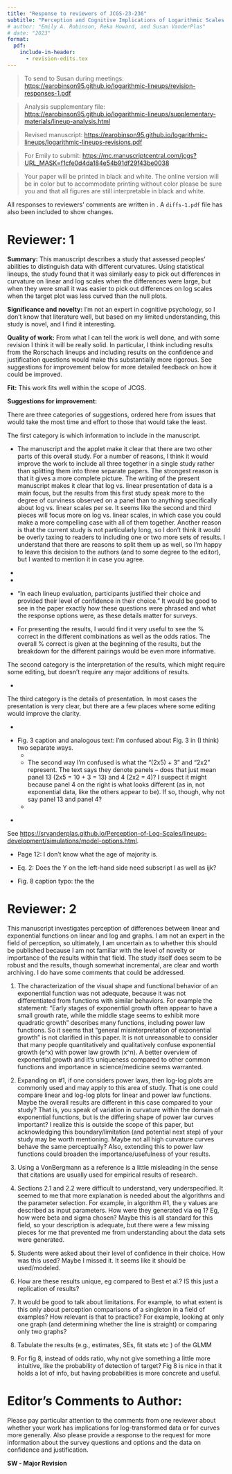 ```yaml
---
title: "Response to reviewers of JCGS-23-236"
subtitle: "Perception and Cognitive Implications of Logarithmic Scales for Exponentially Increasing Data: Perceptual Sensitivity Tested with Statistical Lineups"
# author: "Emily A. Robinson, Reka Howard, and Susan VanderPlas"
# date: "2023"
format: 
  pdf:
    include-in-header:
      - revision-edits.tex
---
```


> To send to Susan during meetings: <https://earobinson95.github.io/logarithmic-lineups/revision-responses-1.pdf>

> Analysis supplementary file: <https://earobinson95.github.io/logarithmic-lineups/supplementary-materials/lineup-analysis.html>

> Revised manuscript: <https://earobinson95.github.io/logarithmic-lineups/logarithmic-lineups-revisions.pdf>

> For Emily to submit: <https://mc.manuscriptcentral.com/jcgs?URL_MASK=f1cfe0d4da184e54b91df29f43be0038>

> Your paper will be printed in black and white.  The online version will be in color but to accommodate printing without color please be sure you \todo{don't refer to color in either the figure captions or text} and that all figures are still interpretable in black and white.

All responses to reviewers' comments are written in \response{blue}. A `diffs-1.pdf` file has also been included to show changes.

\todo{Need to address yet.} \dubcheck{Double check / review.}

# Reviewer: 1

**Summary:** This manuscript describes a study that assessed peoples’ abilities to distinguish data with different curvatures. Using statistical lineups, the study found that it was similarly easy to pick out differences in curvature on linear and log scales when the differences were large, but when they were small it was easier to pick out differences on log scales when the target plot was less curved than the null plots.

**Significance and novelty:** I’m not an expert in cognitive psychology, so I don’t know that literature well, but based on my limited understanding, this study is novel, and I find it interesting.

**Quality of work:** From what I can tell the work is well done, and with some revision I think it will be really solid. In particular, I think including results from the Rorschach lineups and including results on the confidence and justification questions would make this substantially more rigorous. See suggestions for improvement below for more detailed feedback on how it could be improved.

**Fit:** This work fits well within the scope of JCGS.

**Suggestions for improvement:**

There are three categories of suggestions, ordered here from issues that would take the most time and effort to those that would take the least.

The first category is which information to include in the manuscript.

- The manuscript and the applet make it clear that there are two other parts of this overall study. For a number of reasons, I think it would improve the work to include all three together in a single study rather than splitting them into three separate papers. The strongest reason is that it gives a more complete picture. The writing of the present manuscript makes it clear that log vs. linear presentation of data is a main focus, but the results from this first study speak more to the degree of curviness observed on a panel than to anything specifically about log vs. linear scales per se. It seems like the second and third pieces will focus more on log vs. linear scales, in which case you could make a more compelling case with all of them together. Another reason is that the current study is not particularly long, so I don’t think it would be overly taxing to readers to including one or two more sets of results. I understand that there are reasons to split them up as well, so I’m happy to leave this decision to the authors (and to some degree to the editor), but I wanted to mention it in case you agree.

\response{We appreciate your review of our current manuscript and recognition that this is a part of a larger study. While we agree that the series of studies shows a comprehensive perspective on the perception and use of logarithmic scales, it is important to note that each study has undergone its own unique development process and analysis of results. Combining all of these studies into a single manuscript would significantly increase the length of the paper, a practice not reccommended by JCGS editors during the revision process. Therefore, we have decided to continue with our original plan, which involves publishing the three studies individiually in JCGS over the course of the next year. Ultimately, we will conclude this series with a final paper that references and synthesizes the findings from the preceding studies. THis approach aligns with common practices in fields such as psychology.}

- \todo{For the study as written, I suggest including your data from the Rorschach lineups. You have the data, and they’re good controls for the overall study.}

-  \dubcheck{The methods indicate that participants were asked not only about which panel differed, but also about their confidence and their justifications. I would find the confidence and the justification data illuminating, and I suggest including results from those questions in addition to the right/wrong results. This applies to the Rorschach lineups as well.}

\response{While the focus of the manuscript is not on the justification or confidence of participants selection, we agree that including summary results from this data could help provide a more comprehensive picture. In order to not signficantly increase the length of the manuscript, we added information about selection reasoning and confidence in selection to the appendix and reference this in Section 3 (results).}

-  “In each lineup evaluation, participants justified their choice and provided their level of confidence in their choice.” It would be good to see in the paper exactly how these questions were phrased and what the response options were, as these details matter for surveys.

\response{The manuscript contains a screenshot of an example lineup shown to participants in Figure 7. We added emphasis to the left side of the screenshot which shows what participants were asked for providing their reasoning and confidence level for their selection.}

- For presenting the results, I would find it very useful to see the \% correct in the different combinations as well as the odds ratios. The overall \% correct is given at the beginning of the results, but the breakdown for the different pairings would be even more informative.

\response{Thank you for this suggestion! We added a plot of the observed participant accuracy broken down by each scale and curvature combination to Section 3 (Results). We further elaborated on and provided a description of the insights shown in this figure. Additionally, we utilized thumbnail figures to help with the cognitive load of translating the axis text descipriton of the lineup to a visual image.}

The second category is the interpretation of the results, which might require some editing, but doesn’t require any major additions of results.

- \dubcheck{The introduction focuses on the role of log vs. linear scales with respect to exponentially increasing data. As the text points out, this is relevant in a number of contexts. From what I can tell, though, the study is really testing for participants’ abilities to see different degrees of curvature rather than anything specific to log vs. linear scales. (That is, there’s nothing in the lineups that shows numbers on an axis or anything else that indicates the scale.) For instance, it would be possible to create curves that aren’t exponential that have the same degrees and differences in curviness, and they would presumably give the same results. I’m not suggesting you do so; rather, I’m trying to point out that the results might be more broadly applicable to “curviness” than to log vs. linear scales alone. I think it’s fine to motivate the work with the case of log vs. linear presentation of exponential data (particularly if you’re combining with the other two parts of the overall study), but I suggest interpreting more broadly in the context of the degree of curvature displayed on a panel.}

\response{This is a good point for clarification. To address this, we added an appendix discussing the nuances and challenges of of testing the perception of exponential growth. This also relates to the decisions made in simulating data in order to eliminate participants basing decisions on preattentive feature perception.}

The third category is the details of presentation. In most cases the presentation is very clear, but there are a few places where some editing would improve the clarity.

- \dubcheck{“In this paper, we evaluated the benefits and drawbacks of using log scales and examine their impact on perceptual sensitivity” The intro funnels pretty well, but the first sentence of the “In this paper” paragraph (which isn’t the last) doesn’t really clarify the specific goal. Perceptual sensitivity of what? It later becomes clear that the focus is on the degree of curvature, but it would be good to clarify that earlier in the paper (before this paragraph).}

\response{Thank you for suggesting the change in ordering of paper goals. We have adjusted the introduction to clarify the specific goal of the paper and tied this in to the appendix previously mentioned.}

- Fig. 3 caption and analogous text: I’m confused about Fig. 3 in (I think) two separate ways.
  + \dubcheck{The first way I’m confused is what’s shown on the panels. The caption says “increasing exponential data” but doesn’t give a formula (unless (2x5) + 3 or 2x2 is the formula, but that doesn’t make sense to me). Given the description of what a lineup is, my understanding is that there should be two separate things shown in each side of the figure: 19 panels should show random data from the same formula, and the target should show something else. I’m not sure what the something else is, but it should be somehow different. Are the increasing exponential data the 19 panels or the 1? I suspect the 19, given that one panel (panel 4) looks decidedly non-power-law on the right-hand lineup, but it should be clear from the caption.}
  + The second way I’m confused is what the “(2x5) + 3” and “2x2” represent. The text says they denote panels – does that just mean panel 13 (2x5 = 10 + 3 = 13) and 4 (2x2 = 4)? I suspect it might because panel 4 on the right is what looks different (as in, not exponential data, like the others appear to be). If so, though, why not say panel 13 and panel 4?
  + \dubcheck{If these are examples from the actual versions shown to viewers, these make a lot more sense after reading the methods, but if the figure is presented where it is in the paper it needs a little more explanation. More clearly labeling which panel is the target and giving the formulas would help.}
    
\response{This is correct, in looking at prior literature presenting lineups, authors typically would include some mental math requiring participants to inspect which plot might be the target panel before immediately revealing the answer. We have adjusted our manuscript to reveal the panels as 13 and 4 per the reviewer's reccommendation.}
  
\response{Given the confusion expressed by the reviewer about the lineup example displayed in Figure 3, we decided to move the location of the figure to the Methods Section after discussing data simulation and lineup generation.}

- \dubcheck{Algorithm 1: I get the general idea, but the specifics are unclear. For example, point 1 says: “Determine the y = -x line scaled to fit the assigned domain and range” I’m not sure what this means. The y = -x line sounds like a line with intercept 0 and slope -1, but I’m not sure how that could be fit to the assigned domain and range since there aren’t any free parameters.}

\response{This is correct, the y = -x line is a line with intecept 0 and slope -1. This was used to select the midpoint on the x-axis. We then jittered a small amount in both directions to have 4 points which are then used to obtain estimates for $\alpha$, $\beta$, and $\theta$.} See <https://srvanderplas.github.io/Perception-of-Log-Scales/lineups-development/simulations/model-options.html>.

- Page 12: I don’t know what the age of majority is.

\response{We added clarification that the age of majority is 18+ in most regions and 19+ in certain U.S. states. This was the age in which participants could legally consent to participation in the study based on our IRB.}

- Eq. 2: Does the Y on the left-hand side need subscript l as well as ijk?

\response{Yes, thank you for this catch; the subscript $l$ indicates the participant.}

- Fig. 8 caption typo: the the

\response{Thank you again, for the typo catch; we have updated the caption to include only one "the".}

# Reviewer: 2

This manuscript investigates perception of differences between linear and exponential functions on linear and log and graphs. I am not an expert in the field of perception, so ultimately, I am uncertain as to whether this should be published because I am not familiar with the level of novelty or importance of the results within that field. The study itself does seem to be robust and the results, though somewhat incremental, are clear and worth archiving. I do have some comments that could be addressed.

1. The characterization of the visual shape and functional behavior of an exponential function was not adequate, because it was not differentiated from functions with similar behaviors.  For example the statement: “Early stages of exponential growth often appear to have a small growth rate, while the middle stage seems to exhibit more quadratic growth” describes many functions, including power law functions. So it seems that “general misinterpretation of exponential growth” is not clarified in this paper. It is not unreasonable to consider that many people quantitatively and qualitatively confuse exponential growth (e^x) with power law growth (x^n). A better overview of exponential growth and it’s uniqueness compared to other common functions and importance in science/medicine seems warranted.

2. Expanding on #1, if one considers power laws, then log-log plots are commonly used and may apply to this area of study. That is one could compare linear and log-log plots for linear and power law functions.  Maybe the overall results are different in this case compared to your study? That is, you speak of variation in curvature within the domain of exponential functions, but is the differing shape of power law curves important? I realize this is outside the scope of this paper, but acknowledging this boundary/limitation (and potential next step) of your study  may be worth mentioning.  Maybe not all high curvature curves behave the same perceptually? Also,  extending this to power law functions could broaden the importance/usefulness of your results.

3. Using a  VonBergmann as a reference is a little misleading in the sense that citations are usually used for empirical results of research.

\response{Using comics that appeared contemporaneously with the events that occured with this study, provides a real world demonstration of the fundamental content we are exploring here. As such, they are a concise way of providing reasoning of the evidence we are exploring. And they clearly connect the perception of curvature and exponential growth.}

4. Sections 2.1 and 2.2 were difficult to understand, very underspecified. It seemed to me that more explanation is needed about the algorithms and the parameter selection. For example, in algorithm #1, the y values are described as input parameters. How were they generated via eq 1? Eg, how were beta and sigma chosen? Maybe this is all standard for this field, so your description is adequate, but there were a few missing pieces for me that prevented me from understanding about the data sets were generated.

5. Students were asked about their level of confidence in their choice. How was this used? Maybe I missed it.  It seems like it should be used/modeled.

6. How are these results unique, eg compared to Best et al.? IS this just a replication of results?

7. It would be good to talk about limitations. For example, to what extent is this only about perception comparisons of a singleton in a field of examples? How relevant is that to practice? For example, looking at only one graph (and determining whether the line is straight) or comparing only two graphs?

8. Tabulate the results (e.g., estimates, SEs, fit stats etc ) of the GLMM

9. For fig 8, instead of odds ratio, why not give something a little more intuitive, like the probability of detection of target? Fig 8 is nice in that it holds a lot of info, but having probabilities is more concrete and useful.

# Editor's Comments to Author:

Please pay particular attention to the comments from one reviewer about whether your work has implications for log-transformed data or for curves more generally.  Also please provide a response to the request for more information about the survey questions and options and the data on confidence and justification.

**SW - Major Revision**